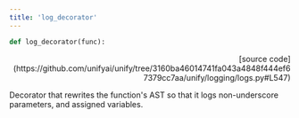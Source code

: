 ```yaml
---
title: 'log_decorator'
---
```


```python
def log_decorator(func):
```

<p align="right">[source code](https://github.com/unifyai/unify/tree/3160ba46014741fa043a4848f444ef67379cc7aa/unify/logging/logs.py#L547)</p>

Decorator that rewrites the function's AST so that it logs non-underscore
parameters, and assigned variables.